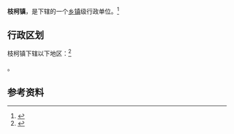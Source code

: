 {{中国乡级行政区|14/11/29/102/000}}

'''枝柯镇'''，是{{PRC admin/fullname|14/11/29/102/000|3}}下辖的一个[[乡镇|乡镇]]级行政单位。<ref>{{PRC admin/ref sgc|{{PRC admin/parent|14/11/29/102/000}}}}</ref>

== 行政区划 ==

枝柯镇下辖以下地区：<ref>{{PRC admin/ref sgc|14/11/29/102/000}}</ref>

{{PRC admin/children|14/11/29/102/000}}。

== 参考资料 ==

{{reflist}}

{{行政区划小作品}}
{{PRC admin/navcat|14/11/29/102/000}}